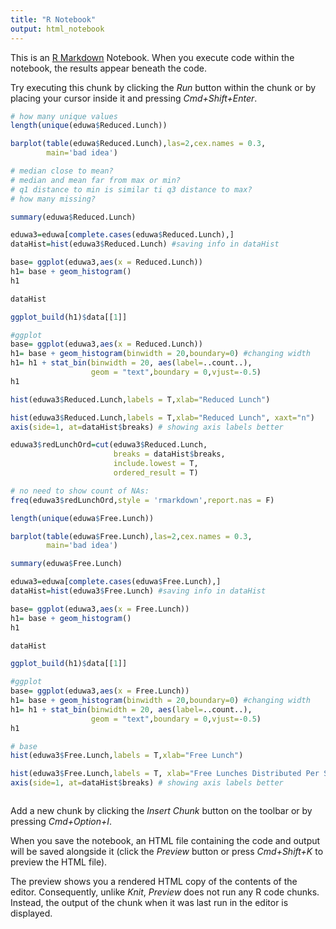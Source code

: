 ```yaml
---
title: "R Notebook"
output: html_notebook
---
```


This is an [R Markdown](http://rmarkdown.rstudio.com) Notebook. When you execute code within the notebook, the results appear beneath the code. 

Try executing this chunk by clicking the *Run* button within the chunk or by placing your cursor inside it and pressing *Cmd+Shift+Enter*. 

```r
# how many unique values
length(unique(eduwa$Reduced.Lunch))
```

```r
barplot(table(eduwa$Reduced.Lunch),las=2,cex.names = 0.3,
        main='bad idea')
```
```r
# median close to mean?
# median and mean far from max or min?
# q1 distance to min is similar ti q3 distance to max?
# how many missing?

summary(eduwa$Reduced.Lunch)
```
```r
eduwa3=eduwa[complete.cases(eduwa$Reduced.Lunch),]
dataHist=hist(eduwa3$Reduced.Lunch) #saving info in dataHist
```
```r
base= ggplot(eduwa3,aes(x = Reduced.Lunch))  
h1= base + geom_histogram()
h1 
```
```r
dataHist

```
```r
ggplot_build(h1)$data[[1]]
```
```r
#ggplot
base= ggplot(eduwa3,aes(x = Reduced.Lunch))  
h1= base + geom_histogram(binwidth = 20,boundary=0) #changing width
h1= h1 + stat_bin(binwidth = 20, aes(label=..count..), 
                  geom = "text",boundary = 0,vjust=-0.5)
h1
```
```r
hist(eduwa3$Reduced.Lunch,labels = T,xlab="Reduced Lunch")
```
```r
hist(eduwa3$Reduced.Lunch,labels = T,xlab="Reduced Lunch", xaxt="n") 
axis(side=1, at=dataHist$breaks) # showing axis labels better
```
```r
eduwa3$redLunchOrd=cut(eduwa3$Reduced.Lunch,
                       breaks = dataHist$breaks,
                       include.lowest = T,
                       ordered_result = T)
```

```r
# no need to show count of NAs:
freq(eduwa3$redLunchOrd,style = 'rmarkdown',report.nas = F)
```
```r
length(unique(eduwa$Free.Lunch))
```

```r
barplot(table(eduwa$Free.Lunch),las=2,cex.names = 0.3,
        main='bad idea')
```
```r
summary(eduwa$Free.Lunch)
```
```r
eduwa3=eduwa[complete.cases(eduwa$Free.Lunch),]
dataHist=hist(eduwa3$Free.Lunch) #saving info in dataHist
```
```r
base= ggplot(eduwa3,aes(x = Free.Lunch))  
h1= base + geom_histogram()
h1 
```
```r
dataHist
```
```r
ggplot_build(h1)$data[[1]]
```
```r
#ggplot
base= ggplot(eduwa3,aes(x = Free.Lunch))  
h1= base + geom_histogram(binwidth = 20,boundary=0) #changing width
h1= h1 + stat_bin(binwidth = 20, aes(label=..count..), 
                  geom = "text",boundary = 0,vjust=-0.5)
h1
```
```r
# base
hist(eduwa3$Free.Lunch,labels = T,xlab="Free Lunch")
```
```r
hist(eduwa3$Free.Lunch,labels = T, xlab="Free Lunches Distributed Per School", xaxt="n", main = "Free Lunch Distribution Frequency in WA Schools", ylab = "Number of Schools", ylim = c(0,1000), xlim = c(0,800)) 
axis(side=1, at=dataHist$breaks) # showing axis labels better
```
```r

```

Add a new chunk by clicking the *Insert Chunk* button on the toolbar or by pressing *Cmd+Option+I*.

When you save the notebook, an HTML file containing the code and output will be saved alongside it (click the *Preview* button or press *Cmd+Shift+K* to preview the HTML file). 

The preview shows you a rendered HTML copy of the contents of the editor. Consequently, unlike *Knit*, *Preview* does not run any R code chunks. Instead, the output of the chunk when it was last run in the editor is displayed.

